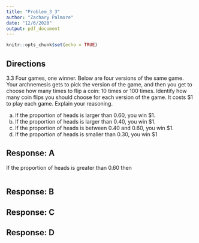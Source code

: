 ```yaml
---
title: "Problem_3_3"
author: "Zachary Palmore"
date: "12/6/2020"
output: pdf_document
---
```


```r
knitr::opts_chunk$set(echo = TRUE)
```

## Directions

3.3 Four games, one winner. Below are four versions of the same game. Your archnemesis gets to pick
the version of the game, and then you get to choose how many times to flip a coin: 10 times or 100 times.
Identify how many coin flips you should choose for each version of the game. It costs $1 to play each game.
Explain your reasoning.

(a) If the proportion of heads is larger than 0.60, you win $1.
(b) If the proportion of heads is larger than 0.40, you win $1.
(c) If the proportion of heads is between 0.40 and 0.60, you win $1.
(d) If the proportion of heads is smaller than 0.30, you win $1

## Response: A

If the proportion of heads is greater than 0.60 then

```r

```


## Response: B
## Response: C
## Response: D




